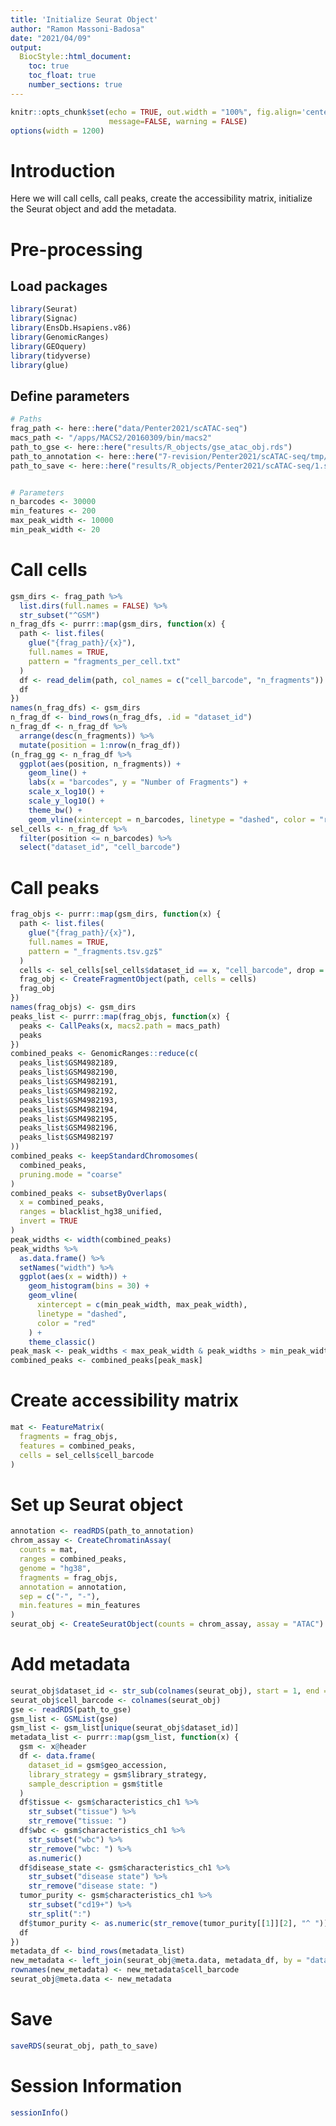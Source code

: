 ```yaml
---
title: 'Initialize Seurat Object'
author: "Ramon Massoni-Badosa"
date: "2021/04/09"
output: 
  BiocStyle::html_document:
    toc: true
    toc_float: true
    number_sections: true
---
```


```r
knitr::opts_chunk$set(echo = TRUE, out.width = "100%", fig.align='center', 
                      message=FALSE, warning = FALSE)
options(width = 1200)
```


# Introduction

Here we will call cells, call peaks, create the accessibility matrix, initialize the Seurat object and add the metadata.


# Pre-processing

## Load packages

```r
library(Seurat)
library(Signac)
library(EnsDb.Hsapiens.v86)
library(GenomicRanges)
library(GEOquery)
library(tidyverse)
library(glue)
```


## Define parameters

```r
# Paths
frag_path <- here::here("data/Penter2021/scATAC-seq")
macs_path <- "/apps/MACS2/20160309/bin/macs2"
path_to_gse <- here::here("results/R_objects/gse_atac_obj.rds")
path_to_annotation <- here::here("7-revision/Penter2021/scATAC-seq/tmp/genomic_annotation.rds")
path_to_save <- here::here("results/R_objects/Penter2021/scATAC-seq/1.seurat_obj_init_Penter2021_atac.rds")


# Parameters
n_barcodes <- 30000
min_features <- 200
max_peak_width <- 10000
min_peak_width <- 20
```


# Call cells

```r
gsm_dirs <- frag_path %>%
  list.dirs(full.names = FALSE) %>%
  str_subset("^GSM")
n_frag_dfs <- purrr::map(gsm_dirs, function(x) {
  path <- list.files(
    glue("{frag_path}/{x}"),
    full.names = TRUE,
    pattern = "fragments_per_cell.txt"
  )
  df <- read_delim(path, col_names = c("cell_barcode", "n_fragments"))
  df
})
names(n_frag_dfs) <- gsm_dirs
n_frag_df <- bind_rows(n_frag_dfs, .id = "dataset_id")
n_frag_df <- n_frag_df %>%
  arrange(desc(n_fragments)) %>%
  mutate(position = 1:nrow(n_frag_df))
(n_frag_gg <- n_frag_df %>%
  ggplot(aes(position, n_fragments)) +
    geom_line() +
    labs(x = "barcodes", y = "Number of Fragments") +
    scale_x_log10() +
    scale_y_log10() +
    theme_bw() +
    geom_vline(xintercept = n_barcodes, linetype = "dashed", color = "red"))
sel_cells <- n_frag_df %>%
  filter(position <= n_barcodes) %>%
  select("dataset_id", "cell_barcode")
```


# Call peaks

```r
frag_objs <- purrr::map(gsm_dirs, function(x) {
  path <- list.files(
    glue("{frag_path}/{x}"),
    full.names = TRUE,
    pattern = "_fragments.tsv.gz$"
  )
  cells <- sel_cells[sel_cells$dataset_id == x, "cell_barcode", drop = TRUE]
  frag_obj <- CreateFragmentObject(path, cells = cells)
  frag_obj
})
names(frag_objs) <- gsm_dirs
peaks_list <- purrr::map(frag_objs, function(x) {
  peaks <- CallPeaks(x, macs2.path = macs_path)
  peaks
})
combined_peaks <- GenomicRanges::reduce(c(
  peaks_list$GSM4982189,
  peaks_list$GSM4982190,
  peaks_list$GSM4982191,
  peaks_list$GSM4982192,
  peaks_list$GSM4982193,
  peaks_list$GSM4982194,
  peaks_list$GSM4982195,
  peaks_list$GSM4982196,
  peaks_list$GSM4982197
))
combined_peaks <- keepStandardChromosomes(
  combined_peaks,
  pruning.mode = "coarse"
)
combined_peaks <- subsetByOverlaps(
  x = combined_peaks,
  ranges = blacklist_hg38_unified,
  invert = TRUE
)
peak_widths <- width(combined_peaks)
peak_widths %>%
  as.data.frame() %>%
  setNames("width") %>%
  ggplot(aes(x = width)) +
    geom_histogram(bins = 30) +
    geom_vline(
      xintercept = c(min_peak_width, max_peak_width),
      linetype = "dashed",
      color = "red"
    ) +
    theme_classic()
peak_mask <- peak_widths < max_peak_width & peak_widths > min_peak_width
combined_peaks <- combined_peaks[peak_mask]
```


# Create accessibility matrix

```r
mat <- FeatureMatrix(
  fragments = frag_objs,
  features = combined_peaks,
  cells = sel_cells$cell_barcode
)
```


# Set up Seurat object

```r
annotation <- readRDS(path_to_annotation)
chrom_assay <- CreateChromatinAssay(
  counts = mat,
  ranges = combined_peaks,
  genome = "hg38",
  fragments = frag_objs,
  annotation = annotation,
  sep = c("-", "-"),
  min.features = min_features
)
seurat_obj <- CreateSeuratObject(counts = chrom_assay, assay = "ATAC")
```


# Add metadata

```r
seurat_obj$dataset_id <- str_sub(colnames(seurat_obj), start = 1, end = 10)
seurat_obj$cell_barcode <- colnames(seurat_obj)
gse <- readRDS(path_to_gse)
gsm_list <- GSMList(gse)
gsm_list <- gsm_list[unique(seurat_obj$dataset_id)]
metadata_list <- purrr::map(gsm_list, function(x) {
  gsm <- x@header
  df <- data.frame(
    dataset_id = gsm$geo_accession,
    library_strategy = gsm$library_strategy,
    sample_description = gsm$title
  )
  df$tissue <- gsm$characteristics_ch1 %>%
    str_subset("tissue") %>%
    str_remove("tissue: ")
  df$wbc <- gsm$characteristics_ch1 %>%
    str_subset("wbc") %>%
    str_remove("wbc: ") %>%
    as.numeric()
  df$disease_state <- gsm$characteristics_ch1 %>%
    str_subset("disease state") %>%
    str_remove("disease state: ")
  tumor_purity <- gsm$characteristics_ch1 %>%
    str_subset("cd19+") %>%
    str_split(":")
  df$tumor_purity <- as.numeric(str_remove(tumor_purity[[1]][2], "^ "))
  df
})
metadata_df <- bind_rows(metadata_list)
new_metadata <- left_join(seurat_obj@meta.data, metadata_df, by = "dataset_id")
rownames(new_metadata) <- new_metadata$cell_barcode
seurat_obj@meta.data <- new_metadata
```


# Save

```r
saveRDS(seurat_obj, path_to_save)
```


# Session Information

```r
sessionInfo()
```

